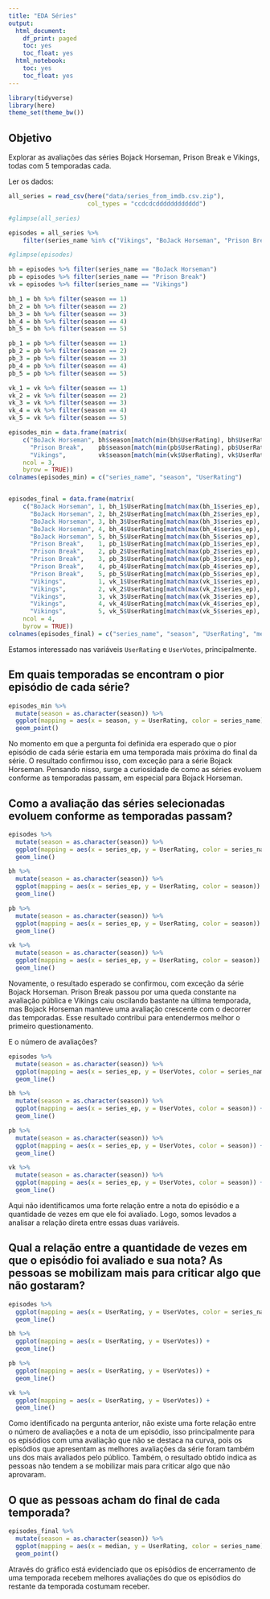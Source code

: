 ```yaml
---
title: "EDA Séries"
output:
  html_document:
    df_print: paged
    toc: yes
    toc_float: yes
  html_notebook:
    toc: yes
    toc_float: yes
---
```


```r
library(tidyverse)
library(here)
theme_set(theme_bw())
```

## Objetivo

Explorar as avaliações das séries Bojack Horseman, Prison Break e Vikings, todas com 5 temporadas cada.

Ler os dados:

```r
all_series = read_csv(here("data/series_from_imdb.csv.zip"), 
                      col_types = "ccdcdcdddddddddddd") 

#glimpse(all_series)

episodes = all_series %>% 
    filter(series_name %in% c("Vikings", "BoJack Horseman", "Prison Break")) 

#glimpse(episodes)

bh = episodes %>% filter(series_name == "BoJack Horseman")
pb = episodes %>% filter(series_name == "Prison Break")
vk = episodes %>% filter(series_name == "Vikings")

bh_1 = bh %>% filter(season == 1)
bh_2 = bh %>% filter(season == 2)
bh_3 = bh %>% filter(season == 3)
bh_4 = bh %>% filter(season == 4)
bh_5 = bh %>% filter(season == 5)

pb_1 = pb %>% filter(season == 1)
pb_2 = pb %>% filter(season == 2)
pb_3 = pb %>% filter(season == 3)
pb_4 = pb %>% filter(season == 4)
pb_5 = pb %>% filter(season == 5)

vk_1 = vk %>% filter(season == 1)
vk_2 = vk %>% filter(season == 2)
vk_3 = vk %>% filter(season == 3)
vk_4 = vk %>% filter(season == 4)
vk_5 = vk %>% filter(season == 5)

episodes_min = data.frame(matrix(
    c("BoJack Horseman", bh$season[match(min(bh$UserRating), bh$UserRating)], min(bh$UserRating), 
      "Prison Break",    pb$season[match(min(pb$UserRating), pb$UserRating)], min(pb$UserRating),
      "Vikings",         vk$season[match(min(vk$UserRating), vk$UserRating)], min(vk$UserRating)),
    ncol = 3, 
    byrow = TRUE))
colnames(episodes_min) = c("series_name", "season", "UserRating")


episodes_final = data.frame(matrix(
    c("BoJack Horseman", 1, bh_1$UserRating[match(max(bh_1$series_ep), bh_1$series_ep)], median(bh_1$UserRating),
      "BoJack Horseman", 2, bh_2$UserRating[match(max(bh_2$series_ep), bh_2$series_ep)], median(bh_2$UserRating),
      "BoJack Horseman", 3, bh_3$UserRating[match(max(bh_3$series_ep), bh_3$series_ep)], median(bh_3$UserRating),
      "BoJack Horseman", 4, bh_4$UserRating[match(max(bh_4$series_ep), bh_4$series_ep)], median(bh_4$UserRating),
      "BoJack Horseman", 5, bh_5$UserRating[match(max(bh_5$series_ep), bh_5$series_ep)], median(bh_5$UserRating),
      "Prison Break",    1, pb_1$UserRating[match(max(pb_1$series_ep), pb_1$series_ep)], median(pb_1$UserRating),
      "Prison Break",    2, pb_2$UserRating[match(max(pb_2$series_ep), pb_2$series_ep)], median(pb_2$UserRating),
      "Prison Break",    3, pb_3$UserRating[match(max(pb_3$series_ep), pb_3$series_ep)], median(pb_3$UserRating),
      "Prison Break",    4, pb_4$UserRating[match(max(pb_4$series_ep), pb_4$series_ep)], median(pb_4$UserRating),
      "Prison Break",    5, pb_5$UserRating[match(max(pb_5$series_ep), pb_5$series_ep)], median(pb_5$UserRating),
      "Vikings",         1, vk_1$UserRating[match(max(vk_1$series_ep), vk_1$series_ep)], median(vk_1$UserRating),
      "Vikings",         2, vk_2$UserRating[match(max(vk_2$series_ep), vk_2$series_ep)], median(vk_2$UserRating),
      "Vikings",         3, vk_3$UserRating[match(max(vk_3$series_ep), vk_3$series_ep)], median(vk_3$UserRating),
      "Vikings",         4, vk_4$UserRating[match(max(vk_4$series_ep), vk_4$series_ep)], median(vk_4$UserRating),
      "Vikings",         5, vk_5$UserRating[match(max(vk_5$series_ep), vk_5$series_ep)], median(vk_5$UserRating)),
    ncol = 4, 
    byrow = TRUE))
colnames(episodes_final) = c("series_name", "season", "UserRating", "median")
```

Estamos interessado nas variáveis `UserRating` e `UserVotes`, principalmente.

## Em quais temporadas se encontram o pior episódio de cada série? 

```r
episodes_min %>% 
  mutate(season = as.character(season)) %>% 
  ggplot(mapping = aes(x = season, y = UserRating, color = series_name)) + 
  geom_point()
```

No momento em que a pergunta foi definida era esperado que o pior episódio de cada série estaria em uma temporada mais próxima do final da série. O resultado confirmou isso, com exceção para a série Bojack Horseman.
Pensando nisso, surge a curiosidade de como as séries evoluem conforme as temporadas passam, em especial para Bojack Horseman.

## Como a avaliação das séries selecionadas evoluem conforme as temporadas passam?

```r
episodes %>% 
  mutate(season = as.character(season)) %>% 
  ggplot(mapping = aes(x = series_ep, y = UserRating, color = series_name)) + 
  geom_line()

bh %>% 
  mutate(season = as.character(season)) %>% 
  ggplot(mapping = aes(x = series_ep, y = UserRating, color = season)) + 
  geom_line()

pb %>% 
  mutate(season = as.character(season)) %>% 
  ggplot(mapping = aes(x = series_ep, y = UserRating, color = season)) + 
  geom_line()

vk %>% 
  mutate(season = as.character(season)) %>% 
  ggplot(mapping = aes(x = series_ep, y = UserRating, color = season)) + 
  geom_line()
```

Novamente, o resultado esperado se confirmou, com exceção da série Bojack Horseman. Prison Break passou por uma queda constante na avaliação pública e Vikings caiu oscilando bastante na última temporada, mas Bojack Horseman manteve uma avaliação crescente com o decorrer das temporadas.
Esse resultado contribui para entendermos melhor o primeiro questionamento.

E o número de avaliações?

```r
episodes %>% 
  mutate(season = as.character(season)) %>% 
  ggplot(mapping = aes(x = series_ep, y = UserVotes, color = series_name)) + 
  geom_line()

bh %>% 
  mutate(season = as.character(season)) %>% 
  ggplot(mapping = aes(x = series_ep, y = UserVotes, color = season)) + 
  geom_line()

pb %>% 
  mutate(season = as.character(season)) %>% 
  ggplot(mapping = aes(x = series_ep, y = UserVotes, color = season)) + 
  geom_line()

vk %>% 
  mutate(season = as.character(season)) %>% 
  ggplot(mapping = aes(x = series_ep, y = UserVotes, color = season)) + 
  geom_line()
```

Aqui não identificamos uma forte relação entre a nota do episódio e a quantidade de vezes em que ele foi avaliado. Logo, somos levados a analisar a relação direta entre essas duas variáveis.

## Qual a relação entre a quantidade de vezes em que o episódio foi avaliado e sua nota? As pessoas se mobilizam mais para criticar algo que não gostaram?

```r
episodes %>% 
  ggplot(mapping = aes(x = UserRating, y = UserVotes, color = series_name)) + 
  geom_line()

bh %>% 
  ggplot(mapping = aes(x = UserRating, y = UserVotes)) + 
  geom_line()

pb %>% 
  ggplot(mapping = aes(x = UserRating, y = UserVotes)) + 
  geom_line()

vk %>% 
  ggplot(mapping = aes(x = UserRating, y = UserVotes)) + 
  geom_line()
```

Como identificado na pergunta anterior, não existe uma forte relação entre o número de avaliações e a nota de um episódio, isso principalmente para os episódios com uma avaliação que não se destaca na curva, pois os episódios que apresentam as melhores avaliações da série foram também uns dos mais avaliados pelo público.
Também, o resultado obtido indica as pessoas não tendem a se mobilizar mais para criticar algo que não aprovaram.

## O que as pessoas acham do final de cada temporada?

```r
episodes_final %>%
  mutate(season = as.character(season)) %>% 
  ggplot(mapping = aes(x = median, y = UserRating, color = series_name)) + 
  geom_point()
```

Através do gráfico está evidenciado que os episódios de encerramento de uma temporada recebem melhores avaliações do que os episódios do restante da temporada costumam receber.
